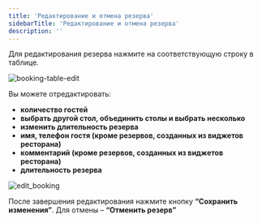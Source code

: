 ---
title: 'Редактирование и отмена резерва'
sidebarTitle: 'Редактирование и отмена резерва'
description: ''
---

Для редактирования резерва нажмите на соответствующую строку в таблице.

![booking-table-edit](https://guestme.ru/wp-content/uploads/2020/10/booking-table-edit.jpg)

Вы можете отредактировать:

- **количество гостей**
- **выбрать другой стол, объединить столы и выбрать несколько**
- **изменить длительность резерва**
- **имя, телефон гостя (кроме резервов, созданных из виджетов ресторана)**
- **комментарий (кроме резервов, созданных из виджетов ресторана)**
- **длительность резерва**

![edit_booking](https://guestme.ru/wp-content/uploads/2020/10/edit_booking.png)

После завершения редактирования нажмите кнопку **“Сохранить изменения”**. Для отмены – **“Отменить резерв”**
